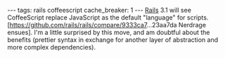 ---
tags: rails coffeescript
cache_breaker: 1
---
[[Rails]] 3.1 will see CoffeeScript replace JavaScript as the default "language" for scripts. [https://github.com/rails/rails/compare/9333ca7...23aa7da Nerdrage ensues]. I'm a little surprised by this move, and am doubtful about the benefits (prettier syntax in exchange for another layer of abstraction and more complex dependencies).
